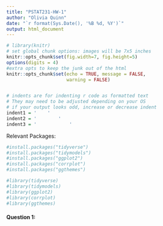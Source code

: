 ```yaml
---
title: "PSTAT231-HW-1"
author: "Olivia Quinn"
date: "`r format(Sys.Date(), '%B %d, %Y')`"
output: html_document
---
```


```r
# library(knitr)
# set global chunk options: images will be 7x5 inches
knitr::opts_chunk$set(fig.width=7, fig.height=5)
options(digits = 4)
#extra opts to keep the junk out of the html
knitr::opts_chunk$set(echo = TRUE, message = FALSE,
                      warning = FALSE)


# indents are for indenting r code as formatted text
# They may need to be adjusted depending on your OS
# if your output looks odd, increase or decrease indent
indent1 = '    '
indent2 = '        '
indent3 = '            '
```

Relevant Packages:
```r
#install.packages("tidyverse")
#install.packages("tidymodels")
#install.packages("ggplot2")
#install.packages("corrplot")
#install.packages("ggthemes")

#library(tidyverse)
#library(tidymodels)
#library(ggplot2)
#library(corrplot)
#library(ggthemes)

```



#### Question 1: 




